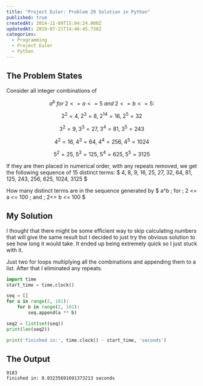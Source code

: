 ```yaml
---
title: "Project Euler: Problem 29 Solution in Python"
published: true
createdAt: 2014-11-09T15:04:24.000Z
updatedAt: 2019-07-21T14:46:45.738Z
categories:
  - Programming
  - Project Euler
  - Python
---
```


## The Problem States

Consider all integer combinations of

$$
a^{b} \; for \; 2 <= a <= 5 \; and \; 2<= b <= 5:
$$

$$
2^2=4, \; 2^3=8, \; 2^14=16, \; 2^5=32
$$

$$
3^2=9, \; 3^3=27, \; 3^4=81, \; 3^5=243
$$

$$
4^2=16, \; 4^3=64, \; 4^4=256, \; 4^5=1024
$$

$$
5^2=25, \; 5^3=125, \; 5^4=625, \; 5^5=3125
$$

If they are then placed in numerical order, with any repeats removed, we get the following sequence of 15 distinct
terms: $ 4, 8, 9, 16, 25, 27, 32, 64, 81, 125, 243, 256, 625, 1024, 3125 $

How many distinct terms are in the sequence generated by $ a^b \; for \; 2 <= a <= 100 \; and \; 2<= b <= 100 $

## My Solution

I thought that there might be some efficient way to skip calculating numbers that will give the same result but I
decided to just try the obvious solution to see how long it would take. It ended up being extremely quick so I just
stuck with it.

Just two for loops multiplying all the combinations and appending them to a list. After that I eliminated any repeats.

```python
import time
start_time = time.clock()

seq = []
for a in range(2, 101):
    for b in range(2, 101):
        seq.append(a ** b)

seq2 = list(set(seq))
print(len(seq2))

print('finished in:', time.clock() - start_time, 'seconds')
```

## The Output

```text
9183
finished in: 0.03235691691373213 seconds
```
